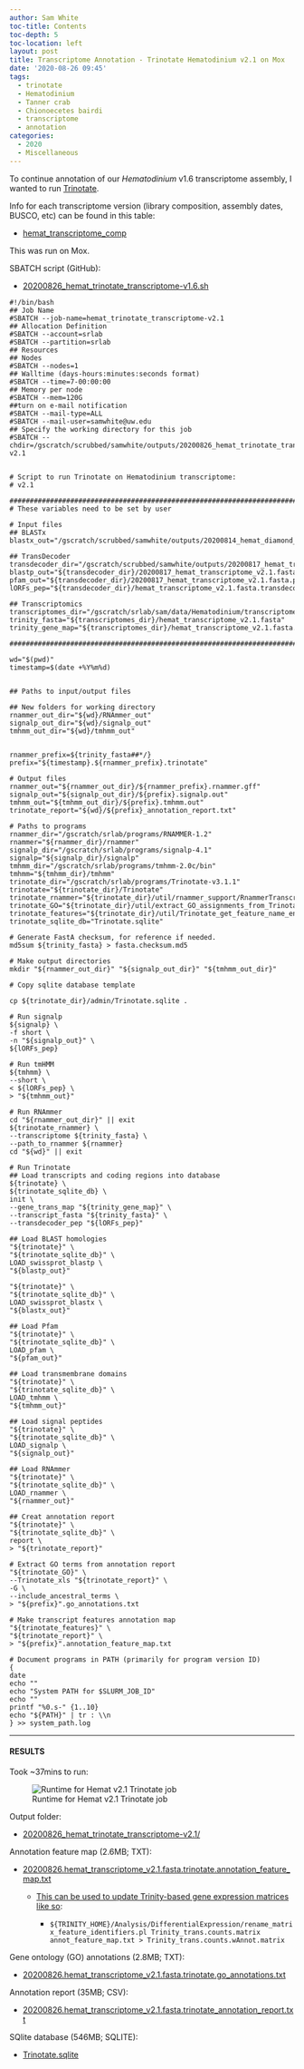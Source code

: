 ```yaml
---
author: Sam White
toc-title: Contents
toc-depth: 5
toc-location: left
layout: post
title: Transcriptome Annotation - Trinotate Hematodinium v2.1 on Mox
date: '2020-08-26 09:45'
tags:
  - trinotate
  - Hematodinium
  - Tanner crab
  - Chionoecetes bairdi
  - transcriptome
  - annotation
categories:
  - 2020
  - Miscellaneous
---
```

To continue annotation of our _Hematodinium_ v1.6 transcriptome assembly, I wanted to run [Trinotate](https://github.com/Trinotate/Trinotate.github.io/wiki).

Info for each transcriptome version (library composition, assembly dates, BUSCO, etc) can be found in this table:

- [hemat_transcriptome_comp](https://docs.google.com/spreadsheets/d/1A81cFdFw5Mlks5DWMmq0-8eVqyTXqmoCsHNWs95N_p4/edit?usp=sharing)

This was run on Mox.

SBATCH script (GitHub):

- [20200826_hemat_trinotate_transcriptome-v1.6.sh](https://github.com/RobertsLab/sams-notebook/blob/master/sbatch_scripts/20200826_hemat_trinotate_transcriptome-v1.6.sh)

```shell
#!/bin/bash
## Job Name
#SBATCH --job-name=hemat_trinotate_transcriptome-v2.1
## Allocation Definition
#SBATCH --account=srlab
#SBATCH --partition=srlab
## Resources
## Nodes
#SBATCH --nodes=1
## Walltime (days-hours:minutes:seconds format)
#SBATCH --time=7-00:00:00
## Memory per node
#SBATCH --mem=120G
##turn on e-mail notification
#SBATCH --mail-type=ALL
#SBATCH --mail-user=samwhite@uw.edu
## Specify the working directory for this job
#SBATCH --chdir=/gscratch/scrubbed/samwhite/outputs/20200826_hemat_trinotate_transcriptome-v2.1


# Script to run Trinotate on Hematodinium transcriptome:
# v2.1

###################################################################################
# These variables need to be set by user

# Input files
## BLASTx
blastx_out="/gscratch/scrubbed/samwhite/outputs/20200814_hemat_diamond_blastx_v1.6_v1.7_v2.1_v3.1/hemat_transcriptome_v2.1.fasta.blastx.outfmt6"

## TransDecoder
transdecoder_dir="/gscratch/scrubbed/samwhite/outputs/20200817_hemat_transdecoder_transcriptomes_v1.6_v1.7_v2.1_v.3.1/20200817_hemat_transcriptome_v2.1.fasta.transdecoder"
blastp_out="${transdecoder_dir}/20200817_hemat_transcriptome_v2.1.fasta.blastp_out/20200817_hemat_transcriptome_v2.1.fasta.blastp.outfmt6"
pfam_out="${transdecoder_dir}/20200817_hemat_transcriptome_v2.1.fasta.pfam_out/20200817_hemat_transcriptome_v2.1.fasta.pfam.domtblout"
lORFs_pep="${transdecoder_dir}/hemat_transcriptome_v2.1.fasta.transdecoder_dir/longest_orfs.pep"

## Transcriptomics
transcriptomes_dir="/gscratch/srlab/sam/data/Hematodinium/transcriptomes"
trinity_fasta="${transcriptomes_dir}/hemat_transcriptome_v2.1.fasta"
trinity_gene_map="${transcriptomes_dir}/hemat_transcriptome_v2.1.fasta.gene_trans_map"

###################################################################################

wd="$(pwd)"
timestamp=$(date +%Y%m%d)


## Paths to input/output files

## New folders for working directory
rnammer_out_dir="${wd}/RNAmmer_out"
signalp_out_dir="${wd}/signalp_out"
tmhmm_out_dir="${wd}/tmhmm_out"


rnammer_prefix=${trinity_fasta##*/}
prefix="${timestamp}.${rnammer_prefix}.trinotate"

# Output files
rnammer_out="${rnammer_out_dir}/${rnammer_prefix}.rnammer.gff"
signalp_out="${signalp_out_dir}/${prefix}.signalp.out"
tmhmm_out="${tmhmm_out_dir}/${prefix}.tmhmm.out"
trinotate_report="${wd}/${prefix}_annotation_report.txt"

# Paths to programs
rnammer_dir="/gscratch/srlab/programs/RNAMMER-1.2"
rnammer="${rnammer_dir}/rnammer"
signalp_dir="/gscratch/srlab/programs/signalp-4.1"
signalp="${signalp_dir}/signalp"
tmhmm_dir="/gscratch/srlab/programs/tmhmm-2.0c/bin"
tmhmm="${tmhmm_dir}/tmhmm"
trinotate_dir="/gscratch/srlab/programs/Trinotate-v3.1.1"
trinotate="${trinotate_dir}/Trinotate"
trinotate_rnammer="${trinotate_dir}/util/rnammer_support/RnammerTranscriptome.pl"
trinotate_GO="${trinotate_dir}/util/extract_GO_assignments_from_Trinotate_xls.pl"
trinotate_features="${trinotate_dir}/util/Trinotate_get_feature_name_encoding_attributes.pl"
trinotate_sqlite_db="Trinotate.sqlite"

# Generate FastA checksum, for reference if needed.
md5sum ${trinity_fasta} > fasta.checksum.md5

# Make output directories
mkdir "${rnammer_out_dir}" "${signalp_out_dir}" "${tmhmm_out_dir}"

# Copy sqlite database template

cp ${trinotate_dir}/admin/Trinotate.sqlite .

# Run signalp
${signalp} \
-f short \
-n "${signalp_out}" \
${lORFs_pep}

# Run tmHMM
${tmhmm} \
--short \
< ${lORFs_pep} \
> "${tmhmm_out}"

# Run RNAmmer
cd "${rnammer_out_dir}" || exit
${trinotate_rnammer} \
--transcriptome ${trinity_fasta} \
--path_to_rnammer ${rnammer}
cd "${wd}" || exit

# Run Trinotate
## Load transcripts and coding regions into database
${trinotate} \
${trinotate_sqlite_db} \
init \
--gene_trans_map "${trinity_gene_map}" \
--transcript_fasta "${trinity_fasta}" \
--transdecoder_pep "${lORFs_pep}"

## Load BLAST homologies
"${trinotate}" \
"${trinotate_sqlite_db}" \
LOAD_swissprot_blastp \
"${blastp_out}"

"${trinotate}" \
"${trinotate_sqlite_db}" \
LOAD_swissprot_blastx \
"${blastx_out}"

## Load Pfam
"${trinotate}" \
"${trinotate_sqlite_db}" \
LOAD_pfam \
"${pfam_out}"

## Load transmembrane domains
"${trinotate}" \
"${trinotate_sqlite_db}" \
LOAD_tmhmm \
"${tmhmm_out}"

## Load signal peptides
"${trinotate}" \
"${trinotate_sqlite_db}" \
LOAD_signalp \
"${signalp_out}"

## Load RNAmmer
"${trinotate}" \
"${trinotate_sqlite_db}" \
LOAD_rnammer \
"${rnammer_out}"

## Creat annotation report
"${trinotate}" \
"${trinotate_sqlite_db}" \
report \
> "${trinotate_report}"

# Extract GO terms from annotation report
"${trinotate_GO}" \
--Trinotate_xls "${trinotate_report}" \
-G \
--include_ancestral_terms \
> "${prefix}".go_annotations.txt

# Make transcript features annotation map
"${trinotate_features}" \
"${trinotate_report}" \
> "${prefix}".annotation_feature_map.txt

# Document programs in PATH (primarily for program version ID)
{
date
echo ""
echo "System PATH for $SLURM_JOB_ID"
echo ""
printf "%0.s-" {1..10}
echo "${PATH}" | tr : \\n
} >> system_path.log
```

---

#### RESULTS

Took ~37mins to run:

![Runtime for Hemat v2.1 Trinotate job](https://github.com/RobertsLab/sams-notebook/blob/master/images/screencaps/20200826_hemat_trinotate_transcriptome-v2.1_runtime.png?raw=true)

Output folder:

- [20200826_hemat_trinotate_transcriptome-v2.1/](https://gannet.fish.washington.edu/Atumefaciens/20200826_hemat_trinotate_transcriptome-v2.1/)

Annotation feature map (2.6MB; TXT):

- [20200826.hemat_transcriptome_v2.1.fasta.trinotate.annotation_feature_map.txt](https://gannet.fish.washington.edu/Atumefaciens/20200826_hemat_trinotate_transcriptome-v2.1/20200826.hemat_transcriptome_v2.1.fasta.trinotate.annotation_feature_map.txt)

  - [This can be used to update Trinity-based gene expression matrices like so](https://github.com/trinityrnaseq/trinityrnaseq/wiki/Functional-Annotation-of-Transcripts):

    - ```${TRINITY_HOME}/Analysis/DifferentialExpression/rename_matrix_feature_identifiers.pl Trinity_trans.counts.matrix annot_feature_map.txt > Trinity_trans.counts.wAnnot.matrix```

Gene ontology (GO) annotations (2.8MB; TXT):

- [20200826.hemat_transcriptome_v2.1.fasta.trinotate.go_annotations.txt](https://gannet.fish.washington.edu/Atumefaciens/20200826_hemat_trinotate_transcriptome-v2.1/20200826.hemat_transcriptome_v2.1.fasta.trinotate.go_annotations.txt)

Annotation report (35MB; CSV):

- [20200826.hemat_transcriptome_v2.1.fasta.trinotate_annotation_report.txt](https://gannet.fish.washington.edu/Atumefaciens/20200826_hemat_trinotate_transcriptome-v2.1/20200826.hemat_transcriptome_v2.1.fasta.trinotate_annotation_report.txt)

SQlite database (546MB; SQLITE):

- [Trinotate.sqlite](https://gannet.fish.washington.edu/Atumefaciens/20200826_hemat_trinotate_transcriptome-v2.1/Trinotate.sqlite)
